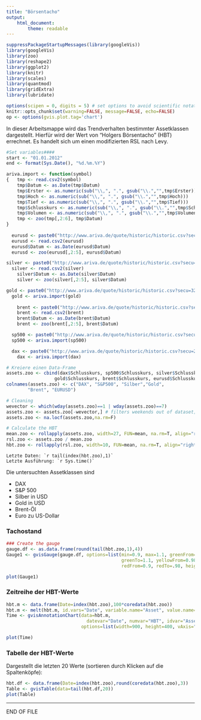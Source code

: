 ```yaml
---
title: "Börsentacho"
output: 
    html_document:
        theme: readable
---
```


```r
suppressPackageStartupMessages(library(googleVis))
library(googleVis)
library(zoo)
library(reshape2)
library(ggplot2)
library(knitr)
library(scales)
library(quantmod)
library(gridExtra)
library(lubridate)

options(scipen = 0, digits = 5) # set options to avoid scientific notation
knitr::opts_chunk$set(warning=FALSE, message=FALSE, echo=FALSE)
op <- options(gvis.plot.tag='chart')
```

In dieser Arbeitsmappe wird das Trendverhalten bestimmter Assetklassen dargestellt. Hierfür wird der Wert  von "Holgers Börsentacho" (HBT) errechnet. Es handelt sich um einen modifizierten RSL nach Levy.


```r
#Set variables####
start <- "01.01.2012"
end <- format(Sys.Date(), "%d.%m.%Y")

ariva.import <- function(symbol) 
{   tmp <- read.csv2(symbol)
    tmp$Datum <- as.Date(tmp$Datum)
    tmp$Erster <- as.numeric(sub("\\,", ".", gsub("\\.","",tmp$Erster)))
    tmp$Hoch <- as.numeric(sub("\\,", ".", gsub("\\.","",tmp$Hoch)))
    tmp$Tief <- as.numeric(sub("\\,", ".", gsub("\\.","",tmp$Tief)))
    tmp$Schlusskurs <- as.numeric(sub("\\,", ".", gsub("\\.","",tmp$Schlusskurs)))
    tmp$Volumen <- as.numeric(sub("\\,", ".", gsub("\\.","",tmp$Volumen)))
    tmp <- zoo(tmp[,2:6], tmp$Datum)
}
 
  eurusd <- paste0("http://www.ariva.de/quote/historic/historic.csv?secu=4633&boerse_id=48&clean_split=1&clean_payout=0&clean_bezug=0&min_time=",start,"&max_time=",end,"&trenner=%3B&go=Download")
  eurusd <- read.csv2(eurusd)
  eurusd$Datum <- as.Date(eurusd$Datum)
  eurusd <- zoo(eurusd[,2:5], eurusd$Datum)

silver <- paste0("http://www.ariva.de/quote/historic/historic.csv?secu=38823&boerse_id=33&clean_split=1&clean_payout=0&clean_bezug=0&min_time=",start,"&max_time=",end,"&trenner=%3B&go=Download")
  silver <- read.csv2(silver)
	silver$Datum <- as.Date(silver$Datum)
	silver <- zoo(silver[,2:5], silver$Datum)

gold <- paste0("http://www.ariva.de/quote/historic/historic.csv?secu=32119&boerse_id=33&clean_split=1&clean_payout=0&clean_bezug=0&min_time=",start,"&max_time=",end,"&trenner=%3B&go=Download")
  gold <- ariva.import(gold)
	
	brent <- paste0("http://www.ariva.de/quote/historic/historic.csv?secu=101622813&boerse_id=33&clean_split=1&clean_payout=0&clean_bezug=0&min_time=",start,"&max_time=",end,"&trenner=%3B&go=Download")
	brent <- read.csv2(brent)
	brent$Datum <- as.Date(brent$Datum)
	brent <- zoo(brent[,2:5], brent$Datum)

  sp500 <- paste0("http://www.ariva.de/quote/historic/historic.csv?secu=4152&boerse_id=37&clean_split=1&clean_payout=0&clean_bezug=0&min_time=",start,"&max_time=",end,"&trenner=%3B&go=Download")
  sp500 <- ariva.import(sp500)

  dax <- paste0("http://www.ariva.de/quote/historic/historic.csv?secu=290&boerse_id=12&clean_split=1&clean_payout=0&clean_bezug=0&min_time=",start,"&max_time=",end,"&trenner=%3B&go=Download")
	dax <- ariva.import(dax)

# Kreiere einen Data-Frame
assets.zoo <- cbind(dax$Schlusskurs, sp500$Schlusskurs, silver$Schlusskurs, 
	              gold$Schlusskurs, brent$Schlusskurs, eurusd$Schlusskurs)
colnames(assets.zoo) <- c("DAX", "S&P500", "Silber","Gold", 
		"Brent", "EURUSD")

# Cleaning
wevector <- which(wday(assets.zoo)==1 | wday(assets.zoo)==7)
assets.zoo <- assets.zoo[-wevector,] # filters weekends out of dataset; on some weekends there are some quotes...
assets.zoo <- na.locf(assets.zoo,na.rm=F)

# Calculate the HBT
mean.zoo <- rollapply(assets.zoo, width=27, FUN=mean, na.rm=T, align="right")
rsl.zoo <- assets.zoo / mean.zoo
hbt.zoo <- rollapply(rsl.zoo, width=10, FUN=mean, na.rm=T, align="right") # we add a 10-day SMA

```


```Letzte Daten: `r tail(index(hbt.zoo),1)` ```    
```Letzte Ausführung: `r Sys.time()` ```   

Die untersuchten Assetklassen sind

- DAX
- S&P 500
- Silber in USD
- Gold in USD
- Brent-Öl
- Euro zu US-Dollar


### Tachostand

```r
### Create the gauge
gauge.df <- as.data.frame(round(tail(hbt.zoo,1),4))
Gauge1 <- gvisGauge(gauge.df, options=list(min=0.9, max=1.1, greenFrom=1.02,
                                           greenTo=1.1, yellowFrom=0.98, yellowTo=1.02,
                                           redFrom=0.9, redTo=.98, height=250))

plot(Gauge1)
```

### Zeitreihe der HBT-Werte

```r
hbt.m <- data.frame(Date=index(hbt.zoo),100*coredata(hbt.zoo))
hbt.m <- melt(hbt.m, id.vars="Date", variable.name="Asset", value.name="HBT")
Time <- gvisAnnotationChart(data=hbt.m,
                              datevar="Date", numvar="HBT", idvar="Asset",
                            options=list(width=900, height=400, vAxis="{format:'#.###'}"))

plot(Time)
```

### Tabelle der HBT-Werte

Dargestellt die letzten 20 Werte (sortieren durch Klicken auf die Spaltenköpfe):  

```r
hbt.df <- data.frame(Date=index(hbt.zoo),round(coredata(hbt.zoo),3))
Table <- gvisTable(data=tail(hbt.df,20))
plot(Table)
```

-----
END OF FILE